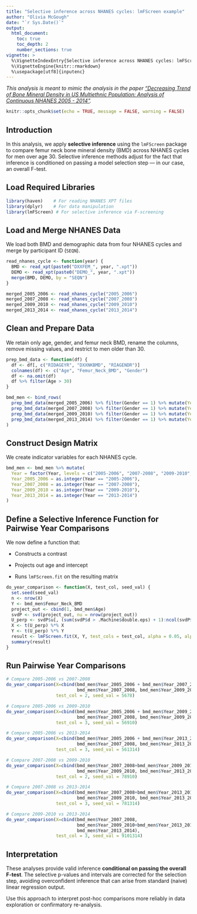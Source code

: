 ```yaml
---
title: "Selective inference across NHANES cycles: lmFScreen example"
author: "Olivia McGough"
date: "`r Sys.Date()`"
output:
  html_document:
    toc: true
    toc_depth: 2
    number_sections: true
vignette: >
  %\VignetteIndexEntry{Selective inference across NHANES cycles: lmFScreen example}
  %\VignetteEngine{knitr::rmarkdown}
  %\usepackage[utf8]{inputenc}
---
```


*This analysis is meant to mimic the analysis in the paper ["Decreasing Trend of Bone Mineral Density in US Multiethnic Population: Analysis of Continuous NHANES 2005 - 2014"](https://pubmed.ncbi.nlm.nih.gov/30091065/).* 


```r
knitr::opts_chunk$set(echo = TRUE, message = FALSE, warning = FALSE)
```

## Introduction

In this analysis, we apply **selective inference** using the `lmFScreen` package to compare femur neck bone mineral density (BMD) across NHANES cycles for men over age 30. Selective inference methods adjust for the fact that inference is conditioned on passing a model selection step — in our case, an overall F-test.

## Load Required Libraries

```r
library(haven)    # For reading NHANES XPT files
library(dplyr)    # For data manipulation
library(lmFScreen) # For selective inference via F-screening
```

## Load and Merge NHANES Data

We load both BMD and demographic data from four NHANES cycles and merge by participant ID (`SEQN`).

```r
read_nhanes_cycle <- function(year) {
  BMD <- read_xpt(paste0("DXXFEM_", year, ".xpt"))
  DEMO <- read_xpt(paste0("DEMO_", year, ".xpt"))
  merge(BMD, DEMO, by = "SEQN")
}

merged_2005_2006 <- read_nhanes_cycle("2005_2006")
merged_2007_2008 <- read_nhanes_cycle("2007_2008")
merged_2009_2010 <- read_nhanes_cycle("2009_2010")
merged_2013_2014 <- read_nhanes_cycle("2013_2014")
```

## Clean and Prepare Data

We retain only age, gender, and femur neck BMD, rename the columns, remove missing values, and restrict to men older than 30.

```r
prep_bmd_data <- function(df) {
  df <- df[, c("RIDAGEYR", "DXXNKBMD", "RIAGENDR")]
  colnames(df) <- c("Age", "Femur_Neck_BMD", "Gender")
  df <- na.omit(df)
  df %>% filter(Age > 30)
}

bmd_men <- bind_rows(
  prep_bmd_data(merged_2005_2006) %>% filter(Gender == 1) %>% mutate(Year = "2005-2006"),
  prep_bmd_data(merged_2007_2008) %>% filter(Gender == 1) %>% mutate(Year = "2007-2008"),
  prep_bmd_data(merged_2009_2010) %>% filter(Gender == 1) %>% mutate(Year = "2009-2010"),
  prep_bmd_data(merged_2013_2014) %>% filter(Gender == 1) %>% mutate(Year = "2013-2014")
)
```

## Construct Design Matrix

We create indicator variables for each NHANES cycle.

```r
bmd_men <- bmd_men %>% mutate(
  Year = factor(Year, levels = c("2005-2006", "2007-2008", "2009-2010", "2013-2014")),
  Year_2005_2006 = as.integer(Year == "2005-2006"),
  Year_2007_2008 = as.integer(Year == "2007-2008"),
  Year_2009_2010 = as.integer(Year == "2009-2010"),
  Year_2013_2014 = as.integer(Year == "2013-2014")
)
```

## Define a Selective Inference Function for Pairwise Year Comparisons

We now define a function that:

- Constructs a contrast

- Projects out age and intercept

- Runs `lmFScreen.fit` on the resulting matrix

```r
do_year_comparison <- function(X, test_col, seed_val) {
  set.seed(seed_val)
  n <- nrow(X)
  Y <- bmd_men$Femur_Neck_BMD
  project_out <- cbind(1, bmd_men$Age)
  svdP <- svd(project_out, nu = nrow(project_out))
  U_perp <- svdP$u[, (sum(svdP$d > .Machine$double.eps) + 1):ncol(svdP$u)]
  X <- t(U_perp) %*% X
  Y <- t(U_perp) %*% Y
  result <- lmFScreen.fit(X, Y, test_cols = test_col, alpha = 0.05, alpha_ov = 0.05)
  summary(result)
}
```

## Run Pairwise Year Comparisons

```r
# Compare 2005-2006 vs 2007-2008
do_year_comparison(X=cbind(bmd_men$Year_2005_2006 + bmd_men$Year_2007_2008,
                           bmd_men$Year_2007_2008, bmd_men$Year_2009_2010),
                   test_col = 2, seed_val = 5678)

# Compare 2005-2006 vs 2009-2010
do_year_comparison(X=cbind(bmd_men$Year_2005_2006 + bmd_men$Year_2009_2010,
                           bmd_men$Year_2007_2008, bmd_men$Year_2009_2010),
                   test_col = 3, seed_val = 56910)

# Compare 2005-2006 vs 2013-2014
do_year_comparison(X=cbind(bmd_men$Year_2005_2006 + bmd_men$Year_2013_2014,
                           bmd_men$Year_2007_2008, bmd_men$Year_2013_2014),
                   test_col = 3, seed_val = 561314)

# Compare 2007-2008 vs 2009-2010
do_year_comparison(X=cbind(bmd_men$Year_2007_2008+bmd_men$Year_2009_2010,
                           bmd_men$Year_2009_2010, bmd_men$Year_2013_2014),
                   test_col = 2, seed_val = 78910)

# Compare 2007-2008 vs 2013-2014
do_year_comparison(X=cbind(bmd_men$Year_2007_2008+bmd_men$Year_2013_2014,
                           bmd_men$Year_2009_2010, bmd_men$Year_2013_2014),
                   test_col = 3, seed_val = 781314)

# Compare 2009-2010 vs 2013-2014
do_year_comparison(X=cbind(bmd_men$Year_2007_2008,
                           bmd_men$Year_2009_2010+bmd_men$Year_2013_2014,
                           bmd_men$Year_2013_2014),
                   test_col = 3, seed_val = 9101314)
```

## Interpretation

These analyses provide valid inference **conditional on passing the overall F-test**. The selective p-values and intervals are corrected for the selection step, avoiding overconfident inference that can arise from standard (naive) linear regression output.

Use this approach to interpret post-hoc comparisons more reliably in data exploration or confirmatory re-analysis.
